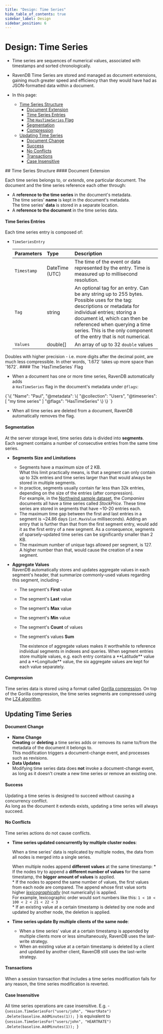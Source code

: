 ```yaml
---
title: "Design: Time Series"
hide_table_of_contents: true
sidebar_label: Design
sidebar_position: 6
---
```



# Design: Time Series
<Admonition type="note" title="Note">

* Time series are sequences of numerical values, associated with timestamps 
  and sorted chronologically.  

* RavenDB Time Series are stored and managed as document extensions, gaining 
  much greater speed and efficiency than they would have had as JSON-formatted 
  data within a document.  

* In this page:  
  * [Time Series Structure](../../document-extensions/timeseries/design.mdx#time-series-structure)  
     * [Document Extension](../../document-extensions/timeseries/design.mdx#document-extension)  
     * [Time Series Entries](../../document-extensions/timeseries/design.mdx#time-series-entries)  
     * [The `HasTimeSeries` Flag](../../document-extensions/timeseries/design.mdx#the--flag)  
     * [Segmentation](../../document-extensions/timeseries/design.mdx#segmentation)  
     * [Compression](../../document-extensions/timeseries/design.mdx#compression)
  * [Updating Time Series](../../document-extensions/timeseries/design.mdx#updating-time-series)  
     * [Document Change](../../document-extensions/timeseries/design.mdx#document-change)  
     * [Success](../../document-extensions/timeseries/design.mdx#success)  
     * [No Conflicts](../../document-extensions/timeseries/design.mdx#no-conflicts)  
     * [Transactions](../../document-extensions/timeseries/design.mdx#transactions)  
     * [Case Insensitive](../../document-extensions/timeseries/design.mdx#case-insensitive)  

</Admonition>
## Time Series Structure
#### Document Extension  

Each time series belongs to, or _extends_, one particular document. The 
document and the time series reference each other through:  

* A **reference to the time series** in the document's metadata.  
  The time series' **name** is kept in the document's metadata.  
  The time series' **data** is stored in a separate location.  
* A **reference to the document** in the time series data.  
#### Time Series Entries

Each time series entry is composed of:  

* `TimeSeriesEntry` 

    | Parameters | Type | Description |
    |:-------------|:-------------|:-------------|
    | `Timestamp` | DateTime (UTC) | The time of the event or data represented by the entry. Time is measured up to millisecond resolution. |
    | `Tag` | string | An optional tag for an entry. Can be any string up to 255 bytes. Possible uses for the tag: descriptions or metadata for individual entries; storing a document id, which can then be referenced when querying a time series. This is the only component of the entry that is not numerical. |
    | `Values` | double[] | An array of up to 32 `double` values |

<Admonition type="note" title="Note">
Doubles with higher precision - i.e. more digits after the decimal point, 
are much less compressible.  
In other words, `1.672` takes up more space than `1672`.
</Admonition>
#### The `HasTimeSeries` Flag

* When a document has one or more time series, RavenDB automatically adds  
  a `HasTimeSeries` flag in the document's metadata under `@flags`:

<TabItem value="json" label="json">
<CodeBlock language="json">
{`\{
    "Name": "Paul",
    "@metadata": \{
        "@collection": "Users",
        "@timeseries": [
            "my time series"
        ]
        "@flags": "HasTimeSeries"
    \}
\}
`}
</CodeBlock>
</TabItem>

* When all time series are deleted from a document, RavenDB 
automatically removes the flag.  
#### Segmentation

At the server storage level, time series data is divided into **segments**.  
Each segment contains a number of consecutive entries from the same time series.  

* **Segments Size and Limitations**  
    * Segments have a maximum size of 2 KB.  
      What this limit practically means, is that a segment can only contain 
      up to 32k entries and time series larger than that would always be stored 
      in multiple segments.  
    * In practice, segments usually contain far less than 32k entries, 
      depending on the size of the entries (after compression).  
      For example, in the [Northwind sample dataset](../../studio/database/tasks/create-sample-data.mdx), 
      the _Companies_ documents all have a time series called _StockPrice_. 
      These time series are stored in segments that have ~10-20 entries each.  
    * The maximum time gap between the first and last entries in a segment is 
      ~24.86 days (`int.MaxValue` milliseconds). Adding an entry that is further 
      than that from the first segment entry, would add it as the first entry 
      of a new segment. As a consequence, segments of sparsely-updated time series 
      can be significantly smaller than 2 KB.  
    * The maximum number of unique tags allowed per segment, is 127.  
      A higher number than that, would cause the creation of a new segment.  

* **Aggregate Values**  
  RavenDB automatically stores and updates aggregate values in each segment's header, 
  that summarize commonly-used values regarding this segment, including -  
   - The segment's **First** value  
   - The segment's **Last** value  
   - The segment's **Max** value  
   - The segment's **Min** value  
   - The segment's **Count** of values  
   - The segment's values **Sum**  

      <Admonition type="note" title="Note">
      The existence of aggregate values makes it worthwhile to reference individual 
      segments in indexes and queries.  
      </Admonition>

      <Admonition type="note" title="Note">
      When segment entries store multiple values, e.g. each entry contains a **Latitude** value 
      and a **Longitude** value, the six aggregate values are kept for each value separately.  
      </Admonition>
#### Compression

Time series data is stored using a format called [Gorilla compression](https://www.vldb.org/pvldb/vol8/p1816-teller.pdf). 
On top of the Gorilla compression, the time series segments are compressed 
using the [LZ4 algorithm](https://lz4.github.io/lz4/).



## Updating Time Series
#### Document Change  

* **Name Change**  
  **Creating** or **deleting** a time series adds or removes its name 
  to/from the metadata of the document it belongs to.  
  This modification triggers a document-change event, and processes such 
  as revisions.  
* **Data Updates**  
  Modifying time series data does **not** invoke a document-change event, 
  as long as it doesn't create a new time series or remove an existing one.  
#### Success

Updating a time series is designed to succeed without causing a concurrency conflict.  
As long as the document it extends exists, updating a time series will always succeed.  
#### No Conflicts

Time series actions do not cause conflicts.  

* **Time series updated concurrently by multiple cluster nodes**:  

    When a time series' data is replicated by multiple nodes, the data 
    from all nodes is merged into a single series.  
    
    When multiple nodes append **different values** at the same timestamp: 
      * If the nodes try to append a **different number of values** for the same 
        timestamp, the **bigger amount of values** is applied.  
      * If the nodes to append the same number of values, the first values from 
        each node are compared. The append whose first value sorts higher 
        [_lexicographically_](https://mathworld.wolfram.com/LexicographicOrder.html) 
        (not numerically) is applied.  
        For example, lexicographic order would sort numbers like this: 
        `1 < 10 < 100 < 2 < 21 < 22 < 3`  
      * If an existing value at a certain timestamp is deleted by one node 
        and updated by another node, the deletion is applied.  

* **Time series update By multiple clients of the same node**:  
    * When a time series' value at a certain timestamp is appended by 
      multiple clients more or less simultaneously, RavenDB uses the last-write 
      strategy.  
    * When an existing value at a certain timestamp is deleted by a client 
      and updated by another client, RavenDB still uses the last-write 
      strategy.  
#### Transactions

When a session transaction that includes a time series modification 
fails for any reason, the time series modification is reverted.  
#### Case Insensitive

All time series operations are case insensitive. E.g. -
<TabItem value="json" label="json">
<CodeBlock language="json">
{`session.TimeSeriesFor("users/john", "HeartRate")
                        .Delete(baseline.AddMinutes(1));
`}
</CodeBlock>
</TabItem>
is equivalent to 
<TabItem value="json" label="json">
<CodeBlock language="json">
{`session.TimeSeriesFor("users/john", "HEARTRATE")
                        .Delete(baseline.AddMinutes(1));
`}
</CodeBlock>
</TabItem>







